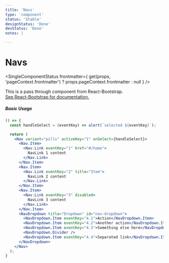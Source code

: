 ```yaml
---
title: 'Navs'
type: 'component'
status: 'Stable'
designStatus: 'Done'
devStatus: 'Done'
notes: |

---
```



# Navs

<SingleComponentStatus
  frontmatter={
    get(props, 'pageContext.frontmatter') ? props.pageContext.frontmatter : null
  }
/>

<p style={{ fontSize: '1.5em' }}>
  This is a pass through component from React-Bootstrap.<br/>
  <a href="https://react-bootstrap.github.io/components/navs/" target="_blank" rel="noopener noreferrer">
    See React-Bootstrap for documentation.
  </a>
</p>

##### Basic Usage

```jsx live
() => {
  const handleSelect = (eventKey) => alert(`selected ${eventKey}`);

  return (
    <Nav variant="pills" activeKey="1" onSelect={handleSelect}>
      <Nav.Item>
        <Nav.Link eventKey="1" href="#/home">
          NavLink 1 content
        </Nav.Link>
      </Nav.Item>
      <Nav.Item>
        <Nav.Link eventKey="2" title="Item">
          NavLink 2 content
        </Nav.Link>
      </Nav.Item>
      <Nav.Item>
        <Nav.Link eventKey="3" disabled>
          NavLink 3 content
        </Nav.Link>
      </Nav.Item>
      <NavDropdown title="Dropdown" id="nav-dropdown">
        <NavDropdown.Item eventKey="4.1">Action</NavDropdown.Item>
        <NavDropdown.Item eventKey="4.2">Another action</NavDropdown.Item>
        <NavDropdown.Item eventKey="4.3">Something else here</NavDropdown.Item>
        <NavDropdown.Divider />
        <NavDropdown.Item eventKey="4.4">Separated link</NavDropdown.Item>
      </NavDropdown>
    </Nav>
  );
}
```
